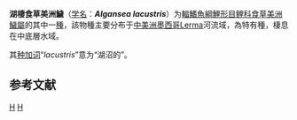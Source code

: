 {{Speciesbox 
| taxon = Algansea lacustris
| status = NE
| status_system = IUCN3.1
| [[Steindachner|Steindachner]], 1895
| synonyms = *''Algansea tarascorum''<br /><small>Steindachner, 1895</small>
}}

'''湖棲食草美洲鱥'''（[[学名|学名]]：'''''Algansea lacustris'''''）为[[輻鰭魚綱|輻鰭魚綱]][[鯉形目|鯉形目]][[鲤科|鲤科]][[食草美洲鱥屬|食草美洲鱥屬]]的其中一[[種|種]]，該物種主要分布于[[中美洲|中美洲]][[墨西哥|墨西哥]]Lerma河流域，為特有種，棲息在中底層水域。

其[[种加词|种加词]]“''lacustris''”意为“湖沼的”。

== 参考文献 ==
{{reflist}}
{{Taxonbar}}

[[Category:食草美洲鱥屬|H]]
[[Category:1895年描述的鱼类|H]]